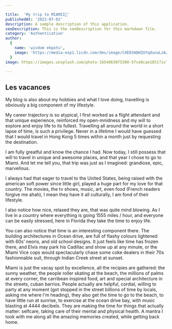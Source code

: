 ```yaml
---

title:  'My trip to MIAMII🌴'
publishedAt: '2022-07-02'
description: A sample description of this application. 
seoDescription: This is the seoDescription for this markdown file.
category: 'Authentication'
author:
  {
    name: 'wisdom ekpotu',
    image: 'https://media-exp1.licdn.com/dms/image/C4E03AQHZUYqdunaLzA/profile-displayphoto-shrink_200_200/0/1655124268576?e=1661385600&v=beta&t=12k6HwUxtomaJ_fLEmI5rw0oihKSydkup2U7y5-o0qA',
  }
image: https://images.unsplash.com/photo-1654863075380-5fce8cae1851?ixlib=rb-1.2.1&ixid=MnwxMjA3fDB8MHx0b3BpYy1mZWVkfDMyfGJvOGpRS1RhRTBZfHxlbnwwfHx8fA%3D%3D&auto=format&fit=crop&w=500&q=60'

---
```

## Les vacances

My blog is also about my hobbies and what I love doing, travelling is obviously a big component of my lifestyle.

My career trajectory is so atypical, I first worked as a flight attendant and that unique experience, reinforced my open-mnidness and my will to explore and enjoy life to its fullest. Travelling all around the world in a short lapse of time, is such a privilege. Never in a lifetime I would have guessed that I would travel in Hong Kong 5 times within a month just by requesting the destination.

I am fully greatful and know the chance I had. Now today, I still possess that will to travel in unique and awesome places, and that year I chose to go to Miami. And let me tell you, that trip was just as I imagined: grandiose, epic, marvellous.

I always had that eager to travel to the United States, being raised with the american soft power since little girl, played a huge part for my love for that country. The movies, the tv shows, music, art, even food (French readers forgive me ahah), I mean they have it all culturally, I am fond of their lifestyle.

I also notice how nice, relaxed they are, that was quite mind blowing. As I live in a country where everything is going 1555 miles / hour, and everyone can be easily stressed, here in Florida they take the time to enjoy life.

You can also notice that time is an interesting component there. The building architectures in Ocean drive, are full of flashy colours lightened with 60s' neons, and old school designs. It just feels like time has frozen there, and Elvis may park his Cadillac and show up at any minute, or the Miami Vice cops would spectacularly chase some
coke dealers in their 70s fashionnable suit, through Indian Creek street at sunset.

Miami is just the vacay spot by excellence, all the recipies are gathered: the sunny weather, the people roller skating at the beach, the millions of palms at every corner, the carribean inspired food, art and special architecture in the streets, cuban barrios. People actually are helpful, cordial, willing to party at any moment (got stopped in the street billions of time by locals, asking me where I'm heading), they also get the time to go to the beach, to have little run at sunrise, to exercise at the ocean drive bay, with music blasting at 4444 decibels. They are making the time for things that actually matter: selfcare, taking care of their mental and physical health. A mantra I took with me along all the amazing memories created, while getting back home.



